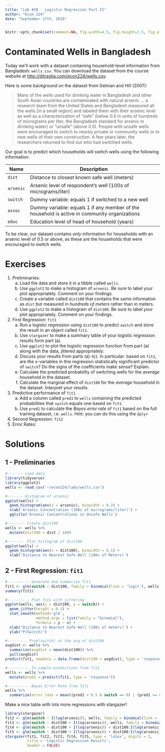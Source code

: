```yaml
---
title: "Lab #10 - Logistic Regression Part II"
author: "Econ 224"
date: "September 27th, 2018"
---
```


<!-- knitr global options -->
```r
knitr::opts_chunk$set(comment=NA, fig.width=4.5, fig.height=3.5, fig.align = 'center')
```

# Contaminated Wells in Bangladesh
Today we'll work with a dataset containing household-level information from Bangladesh: `wells.csv`.
You can download the dataset from the course website at [http://ditraglia.com/econ224/wells.csv](http://ditraglia.com/econ224/wells.csv).

Here is some background on the dataset from Gelman and Hill (2007):

> Many of the wells used for drinking water in Bangladesh and other South Asian countries are contaminated with natural arsenic ... a research team from the United States and Bangladesh measured all the wells [in a small region] and labeled them with their arsenic level as well as a characterization of "safe" (below 0.5 in units of hundreds of micrograms per liter, the Bangladesh standard for arsenic in drinking water) or "unsafe" (above 0.5). People with unsafe wells were encouraged to switch to nearby private or community wells or to new wells of their own construction. A few years later, the researchers returned to find out who had switched wells.

Our goal is to predict which households will switch wells using the following information:

| Name | Description |
| ---- | ----------------------------------------------- |
| `dist` | Distance to closest known safe well (meters) | 
| `arsenic` | Arsenic level of respondent's well (100s of micrograms/liter) |
| `switch` | Dummy variable: equals 1 if switched to a new well |
| `assoc` | Dummy variable: equals 1 if any member of the household is active in community organizations |
| `educ` | Education level of head of household (years) |

To be clear, our dataset contains *only* information for households with an arsenic level of 0.5 or above, as these are the households that were encouraged to switch wells.

# Exercises
1. Preliminaries:
      (a) Load the data and store it in a tibble called `wells`.
      (b) Use `ggplot2` to make a histogram of `arsenic`. Be sure to label your plot appropriately. Comment on your findings. 
      (c) Create a variable called `dist100` that contains the same information as `dist` but measured in *hundreds of meters* rather than in meters. 
      (d) Use `ggplot2` to make a histogram of `dist100`. Be sure to label your plot appropriately. Comment on your findings.
2. First Regression: `fit1` 
      (a) Run a logistic regression using `dist100` to predict `switch` and store the result in an object called `fit1`. 
      (b) Use `stargazer` to make a summary table of your logistic regression results form part (a).
      (c) Use `ggplot2` to plot the logistic regression function from part (a) along with the data, jittered appropriately. 
      (d) Discuss your results from parts (a)-(c). In particular: based on `fit1`, are the $x$-variables in this regression statistically significant predictor of `switch`? Do the signs of the coefficients make sense? Explain. 
      (e) Calculate the predicted probability of switching wells for the *average* household in the dataset. 
      (f) Calculate the marginal effect of `dist100` for the *average* household in the dataset. Interpret your results.
3. Predictive performance of `fit1`
      (a) Add a column called `pred1` to `wells` containing the predicted probabilities that `switch` equals one based on `fit1`.
      (b) Use `pred1` to calculate the *Bayes error rate* of `fit1` based on the full training dataset, i.e.\ `wells`. Hint: you can do this using the `dplyr` 
3. Second Regression: `fit2`
4. Error Rates:



# Solutions
<!-- ANS_START -->
## 1 - Preliminaries 
```r
#------- Load data
library(tidyverse)
library(ggplot2)
wells <- read_csv('~/econ224/labs/wells.csv')

#------- Histogram of arsenic
ggplot(wells) + 
  geom_histogram(aes(x = arsenic), binwidth = 0.2) + 
  xlab('Arsenic Concentration (100s of micrograms/liter)') + 
  ggtitle('Arsenic Concentrations in Unsafe Wells')

#-------- Create dist100
wells <- wells %>%
  mutate(dist100 = dist / 100)

#-------- Plot histogram of dist100
ggplot(wells) + 
  geom_histogram(aes(x = dist100), binwidth = 0.1) + 
  xlab('Distance to Nearest Safe Well (100s of Meters)')
```

## 2 - First Regression: `fit1`
```r
#---------- Generate and summarize fit1
fit1 <- glm(switch ~ dist100, family = binomial(link = 'logit'), wells)
summary(fit1)
```

```r
#---------- Plot fit1 with jittering
ggplot(wells, aes(x = dist100, y = switch)) +
  geom_jitter(height = 0.1) +
  stat_smooth(method='glm', 
              method.args = list(family = "binomial"),
              formula = y ~ x) + 
  xlab('Distance to Nearest Safe Well (100s of meters)') +
  ylab("P(Switch)")

#--------- Prob(switch) at the avg of dist100
avgdist <- wells %>% 
  summarize(avgdist = mean(dist100)) %>% 
  pull(avgdist)
predict(fit1, newdata = data.frame(dist100 = avgdist), type = 'response')
```

```r
#---------- In-sample predictions from fit1
wells <- wells %>% 
  mutate(pred1 = predict(fit1, type = 'response'))

#---------- Bayes Error Rate from fit1
wells %>%
  summarize(error_rate = mean((pred1 > 0.5 & switch == 0) | (pred1 <= 0.5 & switch == 1)))
```

Make a nice table with lots more regressions with stargazer!
```r
library(stargazer)
fit2 <- glm(switch ~ I(log(arsenic)), wells, family = binomial(link = 'logit'))
fit3 <- glm(switch ~ dist100 + I(log(arsenic)), wells, family = binomial(link = 'logit'))
fit4 <- glm(switch ~ dist100 + I(log(arsenic)) + dist100:I(log(arsenic)), wells, family = binomial(link = 'logit'))
fit5 <- glm(switch ~ dist100 + I(log(arsenic)) + dist100:I(log(arsenic)) + educ, wells, family = binomial(link = 'logit'))
stargazer(fit1, fit2, fit3, fit4, fit5, type = 'latex', digits = 2, 
          title = 'Logistic Regression Results', 
          header = FALSE)
```
<!-- ANS_END -->
